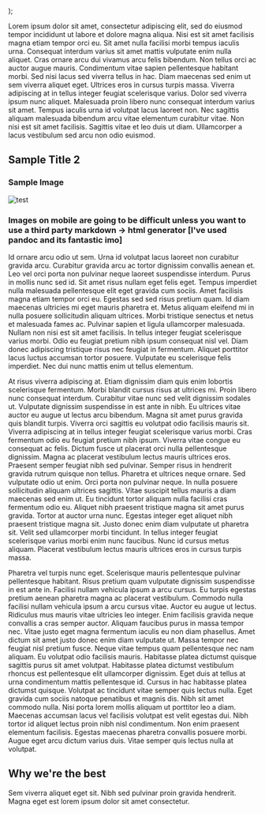   <div style={{ padding: 20, backgroundColor: "tomato" }} />
);


Lorem ipsum dolor sit amet, consectetur adipiscing elit, sed do eiusmod tempor incididunt ut labore et dolore magna aliqua. Nisi est sit amet facilisis magna etiam tempor orci eu. Sit amet nulla facilisi morbi tempus iaculis urna. Consequat interdum varius sit amet mattis vulputate enim nulla aliquet. Cras ornare arcu dui vivamus arcu felis bibendum. Non tellus orci ac auctor augue mauris. Condimentum vitae sapien pellentesque habitant morbi. Sed nisi lacus sed viverra tellus in hac. Diam maecenas sed enim ut sem viverra aliquet eget. Ultrices eros in cursus turpis massa. Viverra adipiscing at in tellus integer feugiat scelerisque varius. Dolor sed viverra ipsum nunc aliquet. Malesuada proin libero nunc consequat interdum varius sit amet. Tempus iaculis urna id volutpat lacus laoreet non. Nec sagittis aliquam malesuada bibendum arcu vitae elementum curabitur vitae. Non nisi est sit amet facilisis. Sagittis vitae et leo duis ut diam. Ullamcorper a lacus vestibulum sed arcu non odio euismod.

## Sample Title 2
<Demo />

### Sample Image
![test](https://i.imgur.com/6gIhnen.png)

### Images on mobile are going to be difficult unless you want to use a third party markdown -> html generator [I've used pandoc and its fantastic imo]

Id ornare arcu odio ut sem. Urna id volutpat lacus laoreet non curabitur gravida arcu. Curabitur gravida arcu ac tortor dignissim convallis aenean et. Leo vel orci porta non pulvinar neque laoreet suspendisse interdum. Purus in mollis nunc sed id. Sit amet risus nullam eget felis eget. Tempus imperdiet nulla malesuada pellentesque elit eget gravida cum sociis. Amet facilisis magna etiam tempor orci eu. Egestas sed sed risus pretium quam. Id diam maecenas ultricies mi eget mauris pharetra et. Metus aliquam eleifend mi in nulla posuere sollicitudin aliquam ultrices. Morbi tristique senectus et netus et malesuada fames ac. Pulvinar sapien et ligula ullamcorper malesuada. Nullam non nisi est sit amet facilisis. In tellus integer feugiat scelerisque varius morbi. Odio eu feugiat pretium nibh ipsum consequat nisl vel. Diam donec adipiscing tristique risus nec feugiat in fermentum. Aliquet porttitor lacus luctus accumsan tortor posuere. Vulputate eu scelerisque felis imperdiet. Nec dui nunc mattis enim ut tellus elementum.

At risus viverra adipiscing at. Etiam dignissim diam quis enim lobortis scelerisque fermentum. Morbi blandit cursus risus at ultrices mi. Proin libero nunc consequat interdum. Curabitur vitae nunc sed velit dignissim sodales ut. Vulputate dignissim suspendisse in est ante in nibh. Eu ultrices vitae auctor eu augue ut lectus arcu bibendum. Magna sit amet purus gravida quis blandit turpis. Viverra orci sagittis eu volutpat odio facilisis mauris sit. Viverra adipiscing at in tellus integer feugiat scelerisque varius morbi. Cras fermentum odio eu feugiat pretium nibh ipsum. Viverra vitae congue eu consequat ac felis. Dictum fusce ut placerat orci nulla pellentesque dignissim. Magna ac placerat vestibulum lectus mauris ultrices eros. Praesent semper feugiat nibh sed pulvinar. Semper risus in hendrerit gravida rutrum quisque non tellus. Pharetra et ultrices neque ornare. Sed vulputate odio ut enim. Orci porta non pulvinar neque. In nulla posuere sollicitudin aliquam ultrices sagittis. Vitae suscipit tellus mauris a diam maecenas sed enim ut. Eu tincidunt tortor aliquam nulla facilisi cras fermentum odio eu. Aliquet nibh praesent tristique magna sit amet purus gravida. Tortor at auctor urna nunc. Egestas integer eget aliquet nibh praesent tristique magna sit. Justo donec enim diam vulputate ut pharetra sit. Velit sed ullamcorper morbi tincidunt. In tellus integer feugiat scelerisque varius morbi enim nunc faucibus. Nunc id cursus metus aliquam. Placerat vestibulum lectus mauris ultrices eros in cursus turpis massa.

Pharetra vel turpis nunc eget. Scelerisque mauris pellentesque pulvinar pellentesque habitant. Risus pretium quam vulputate dignissim suspendisse in est ante in. Facilisi nullam vehicula ipsum a arcu cursus. Eu turpis egestas pretium aenean pharetra magna ac placerat vestibulum. Commodo nulla facilisi nullam vehicula ipsum a arcu cursus vitae. Auctor eu augue ut lectus. Ridiculus mus mauris vitae ultricies leo integer. Enim facilisis gravida neque convallis a cras semper auctor. Aliquam faucibus purus in massa tempor nec. Vitae justo eget magna fermentum iaculis eu non diam phasellus. Amet dictum sit amet justo donec enim diam vulputate ut. Massa tempor nec feugiat nisl pretium fusce. Neque vitae tempus quam pellentesque nec nam aliquam. Eu volutpat odio facilisis mauris. Habitasse platea dictumst quisque sagittis purus sit amet volutpat. Habitasse platea dictumst vestibulum rhoncus est pellentesque elit ullamcorper dignissim. Eget duis at tellus at urna condimentum mattis pellentesque id. Cursus in hac habitasse platea dictumst quisque. Volutpat ac tincidunt vitae semper quis lectus nulla. Eget gravida cum sociis natoque penatibus et magnis dis. Nibh sit amet commodo nulla. Nisi porta lorem mollis aliquam ut porttitor leo a diam. Maecenas accumsan lacus vel facilisis volutpat est velit egestas dui. Nibh tortor id aliquet lectus proin nibh nisl condimentum. Non enim praesent elementum facilisis. Egestas maecenas pharetra convallis posuere morbi. Augue eget arcu dictum varius duis. Vitae semper quis lectus nulla at volutpat.

## Why we're the best
Sem viverra aliquet eget sit. Nibh sed pulvinar proin gravida hendrerit. Magna eget est lorem ipsum dolor sit amet consectetur.
